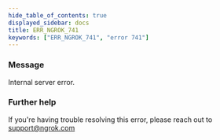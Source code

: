 ```yaml
---
hide_table_of_contents: true
displayed_sidebar: docs
title: ERR_NGROK_741
keywords: ["ERR_NGROK_741", "error 741"]
---
```


### Message

Internal server error.

### Further help

If you're having trouble resolving this error, please reach out to [support@ngrok.com](mailto:support@ngrok.com?subject=Help%20with%20ERR_NGROK_741)
